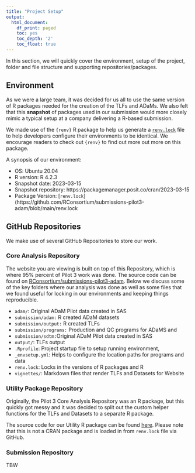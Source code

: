 ```yaml
---
title: "Project Setup"
output:
  html_document:
    df_print: paged
    toc: yes
    toc_depth: '2'
    toc_float: true
---
```


In this section, we will quickly cover the environment, setup of the project, folder and file structure and supporting repositories/packages.

## Environment 

As we were a large team, it was decided for us all to use the same version of R packages needed for the creation of the TLFs and ADaMs. We also felt that this **snapshot** of packages used in our submission would more closely mimic a typical setup at a company delivering a R-based submission.

We made use of the `{renv}` R package to help us generate a [`renv.lock`](https://github.com/RConsortium/submissions-pilot3-adam/blob/main/renv.lock) file
 to help developers configure their environments to be identical. We encourage readers to check out `{renv}` to find out more out more on this package. 

A synopsis of our environment:

- OS: Ubuntu 20.04
- R version: R 4.2.3
- Snapshot date: 2023-03-15
- Snapshot repository: https://packagemanager.posit.co/cran/2023-03-15
- Package Version: [`renv.lock`](https://github.com/RConsortium/submissions-pilot3-adam/blob/main/renv.lock

## GitHub Repositories

We make use of several GitHub Repositories to store our work.

### Core Analysis Repository 

The website you are viewing is built on top of this Repository, which is where 95% percent of Pilot 3 work was done. The source code can be found on  [RConsortium/submissions-pilot3-adam](https://github.com/RConsortium/submissions-pilot3-adam). Below we discuss some of the key folders where our analysis was done as well as some files that we found useful for locking in our environments and keeping things reproducible.  

- `adam/`: Original ADaM Pilot data created in SAS
- `submission/adam:` R created ADaM datasets
- `submission/output:` R created TLFs
- `submission/programs:` Production and QC programs for ADaMS and 
- `submission/sdtm:`Original ADaM Pilot data created in SAS
- `output/`: TLFs output 
- `.Rprofile`: Project startup file to setup running environment,
- `_envsetup.yml`: Helps to configure the location paths for programs and data
- `renv.lock`: Locks in the versions of R packages and R
- `vignettes/`: Markdown files that render TLFs and Datasets for Website

### Utility Package Repository

Originally, the Pilot 3 Core Analysis Repository was an R package, but this quickly got messy and it was decided to split out the custom helper functions for the TLFs and Datasets to a separate R package. 

The source code for our Utility R package can be found [here](https://github.com/RConsortium/submissions-pilot3-utilities). Please note that this is not a CRAN package and is loaded in from `renv.lock` file via GitHub.

### Submission Repository

TBW
  



 
